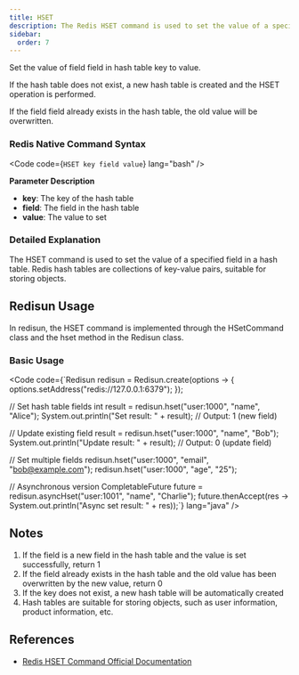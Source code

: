 ```yaml
---
title: HSET
description: The Redis HSET command is used to set the value of a specified field in a hash table.
sidebar:
  order: 7
---
```



Set the value of field field in hash table key to value.

If the hash table does not exist, a new hash table is created and the HSET operation is performed.

If the field field already exists in the hash table, the old value will be overwritten.

### Redis Native Command Syntax

<Code code={`HSET key field value`} lang="bash" />

**Parameter Description**

- **key**: The key of the hash table
- **field**: The field in the hash table
- **value**: The value to set

### Detailed Explanation

The HSET command is used to set the value of a specified field in a hash table. Redis hash tables are collections of key-value pairs, suitable for storing objects.

## Redisun Usage

In redisun, the HSET command is implemented through the HSetCommand class and the hset method in the Redisun class.

### Basic Usage

<Code code={`Redisun redisun = Redisun.create(options -> {
    options.setAddress("redis://127.0.0.1:6379");
});

// Set hash table fields
int result = redisun.hset("user:1000", "name", "Alice");
System.out.println("Set result: " + result); // Output: 1 (new field)

// Update existing field
result = redisun.hset("user:1000", "name", "Bob");
System.out.println("Update result: " + result); // Output: 0 (update field)

// Set multiple fields
redisun.hset("user:1000", "email", "bob@example.com");
redisun.hset("user:1000", "age", "25");

// Asynchronous version
CompletableFuture<Integer> future = redisun.asyncHset("user:1001", "name", "Charlie");
future.thenAccept(res -> System.out.println("Async set result: " + res));`} lang="java" />

## Notes

1. If the field is a new field in the hash table and the value is set successfully, return 1
2. If the field already exists in the hash table and the old value has been overwritten by the new value, return 0
3. If the key does not exist, a new hash table will be automatically created
4. Hash tables are suitable for storing objects, such as user information, product information, etc.

## References

- [Redis HSET Command Official Documentation](https://redis.io/commands/hset/)